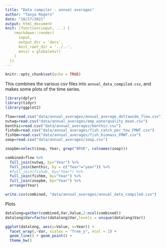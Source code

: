 ```yaml
---
title: "Data compiler - annual averages"
author: "Tanya Rogers"
date: "10/27/2021"
output: html_document
knit: (function(input, ...) {
    rmarkdown::render(
      input,
      output_dir = 'docs',
      knit_root_dir = '../..',
      envir = globalenv()
    )
  })
---
```


```r
knitr::opts_chunk$set(echo = TRUE)
```

This combines the various csv files into `annual_data_compiled.csv`, and makes some plots of the time series.

```r
library(dplyr)
library(tidyr)
library(ggplot2)
```

```r
flow=read.csv("data/annual_averages/annual_average_deltawide_flow.csv")
nutwq=read.csv("data/annual_averages/emp_waterquality_mean.csv")
benthic=read.csv("data/annual_averages/benthic.csv")
fishab=read.csv("data/annual_averages/fish_catch_per_tow_FMWT.csv")
fishbm=read.csv("data/annual_averages/fish_biomass_FMWT.csv")
zoop=read.csv("data/annual_averages/zoop.csv")

zoopbm=select(zoop, Year, grep("BPUE", colnames(zoop)))

combined=flow %>% 
  full_join(nutwq, by="Year") %>% 
  full_join(benthic, by = c("Year"="year")) %>%
  #full_join(fishab, by="Year") %>% 
  full_join(fishbm, by="Year") %>% 
  full_join(zoopbm, by="Year") %>% 
  arrange(Year)

write.csv(combined, "data/annual_averages/annual_data_compiled.csv")
```

Plots

```r
datalong=gather(combined,Var,Value,2:ncol(combined))
datalong$Var=factor(datalong$Var,levels = unique(datalong$Var))

ggplot(datalong, aes(y=Value, x=Year)) +
  facet_wrap(.~Var, scales = "free_y", ncol = 2) +
  geom_line() + geom_point() +
  theme_bw()
```
